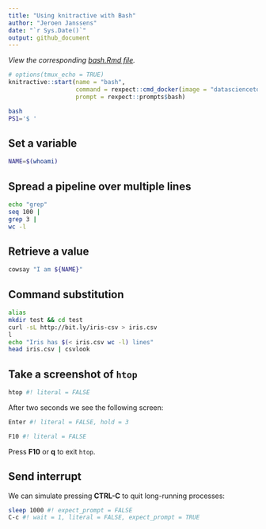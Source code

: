 ```yaml
---
title: "Using knitractive with Bash"
author: "Jeroen Janssens"
date: "`r Sys.Date()`"
output: github_document
---
```


*View the corresponding [bash.Rmd file](https://raw.githubusercontent.com/datascienceworkshops/knitractive/master/vignettes/examples/bash.Rmd).*

```r
# options(tmux_echo = TRUE)
knitractive::start(name = "bash",
                   command = rexpect::cmd_docker(image = "datasciencetoolbox/dsatcl2e"),
                   prompt = rexpect::prompts$bash)
```

```bash
bash
PS1='$ '
```

## Set a variable

```bash
NAME=$(whoami)
```

## Spread a pipeline over multiple lines

```bash
echo "grep"
seq 100 |
grep 3 |
wc -l
```

## Retrieve a value

```bash
cowsay "I am ${NAME}"
```

## Command substitution

```bash
alias
mkdir test && cd test
curl -sL http://bit.ly/iris-csv > iris.csv
l
echo "Iris has $(< iris.csv wc -l) lines"
head iris.csv | csvlook
```

## Take a screenshot of `htop`

```bash
htop #! literal = FALSE
```

After two seconds we see the following screen:

```bash
Enter #! literal = FALSE, hold = 3
```
```bash
F10 #! literal = FALSE
```

Press **F10** or **q** to exit `htop`. 

## Send interrupt 

We can simulate pressing **CTRL-C** to quit long-running processes:

```bash
sleep 1000 #! expect_prompt = FALSE
C-c #! wait = 1, literal = FALSE, expect_prompt = TRUE
```
